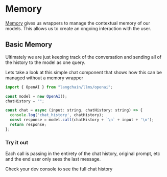 
<Meta title="Memory/Overview" />

# Memory

[Memory](https://js.langchain.com/docs/modules/memory/) gives us wrappers to manage the contextual memory
of our models. This allows us to create an ongoing interaction with the user.

## Basic Memory
Ultimately we are just keeping track of the conversation and sending all of the history to the model as one query.

Lets take a look at this simple chat component that shows how this can be managed without a memory wrapper

```js
import { OpenAI } from "langchain/llms/openai";

const model = new OpenAI();
chatHistory = "";

const chat = async (input: string, chatHistory: string) => {
  console.log('chat_history', chatHistory);
  const response = model.call(chatHistory + `\n` + input + '\n');
  return response;
};
```

### Try it out

Each call is passing in the entirety of the chat history, original prompt, etc and the end user only
sees the last message.

Check your dev console to see the full chat history

<Canvas of={MemoryStories.BasicMemoryExample} />